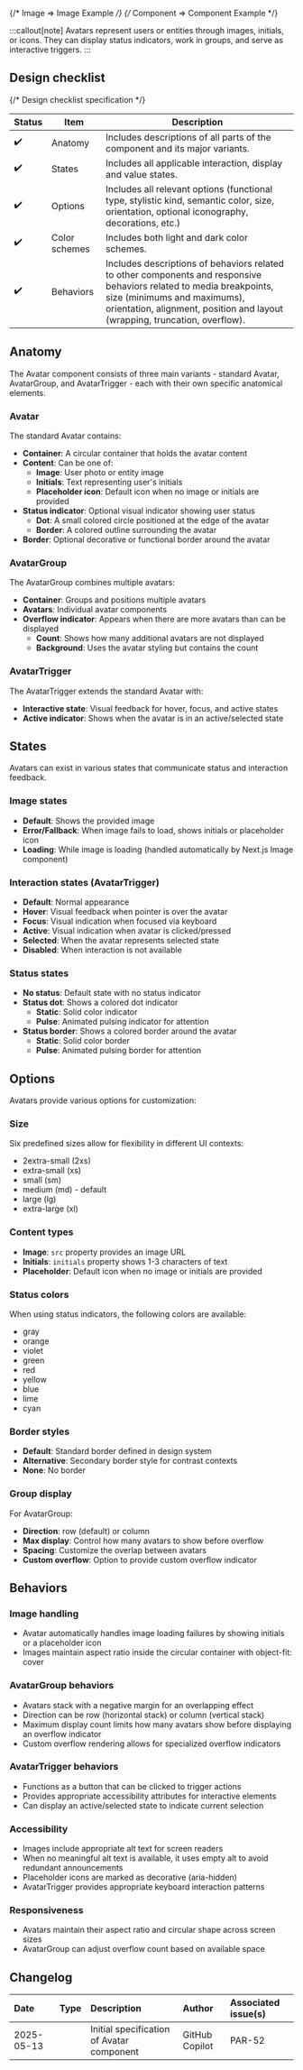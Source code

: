 
<TableOfContents />

{/* Image => Image Example */}
{/* Component => Component Example */}

:::callout[note]
Avatars represent users or entities through images, initials, or icons. They can display status indicators, work in groups, and serve as interactive triggers.
:::

## Design checklist <span id="design-checklist"></span>

{/* Design checklist specification */}

| Status | Item          | Description                                                                                                                                                                                                                       |
| ------ | ------------- | --------------------------------------------------------------------------------------------------------------------------------------------------------------------------------------------------------------------------------- |
| ✔️     | Anatomy       | Includes descriptions of all parts of the component and its major variants.                                                                                                                                                       |
| ✔️     | States        | Includes all applicable interaction, display and value states.                                                                                                                                                                    |
| ✔️     | Options       | Includes all relevant options (functional type, stylistic kind, semantic color, size, orientation, optional iconography, decorations, etc.)                                                                                       |
| ✔️     | Color schemes | Includes both light and dark color schemes.                                                                                                                                                                                       |
| ✔️     | Behaviors     | Includes descriptions of behaviors related to other components and responsive behaviors related to media breakpoints, size (minimums and maximums), orientation, alignment, position and layout (wrapping, truncation, overflow). |

## Anatomy <span id="anatomy"></span>

The Avatar component consists of three main variants - standard Avatar, AvatarGroup, and AvatarTrigger - each with their own specific anatomical elements.

### Avatar

The standard Avatar contains:

- **Container**: A circular container that holds the avatar content
- **Content**: Can be one of:
  - **Image**: User photo or entity image
  - **Initials**: Text representing user's initials
  - **Placeholder icon**: Default icon when no image or initials are provided
- **Status indicator**: Optional visual indicator showing user status
  - **Dot**: A small colored circle positioned at the edge of the avatar
  - **Border**: A colored outline surrounding the avatar
- **Border**: Optional decorative or functional border around the avatar

<Component>
  <Demo.ImageAvatar />
  <Demo.InitialsAvatar />
  <Demo.StatusDotsAvatar />
  <Demo.StatusBorderAvatar />
</Component>

### AvatarGroup

The AvatarGroup combines multiple avatars:

- **Container**: Groups and positions multiple avatars
- **Avatars**: Individual avatar components
- **Overflow indicator**: Appears when there are more avatars than can be displayed
  - **Count**: Shows how many additional avatars are not displayed
  - **Background**: Uses the avatar styling but contains the count

<Component>
  <Demo.AvatarGroup />
</Component>

### AvatarTrigger

The AvatarTrigger extends the standard Avatar with:

- **Interactive state**: Visual feedback for hover, focus, and active states
- **Active indicator**: Shows when the avatar is in an active/selected state

<Component>
  <Demo.AvatarTrigger />
</Component>

## States <span id="states"></span>

Avatars can exist in various states that communicate status and interaction feedback.

### Image states

- **Default**: Shows the provided image
- **Error/Fallback**: When image fails to load, shows initials or placeholder icon
- **Loading**: While image is loading (handled automatically by Next.js Image component)

### Interaction states (AvatarTrigger)

- **Default**: Normal appearance
- **Hover**: Visual feedback when pointer is over the avatar
- **Focus**: Visual indication when focused via keyboard
- **Active**: Visual indication when avatar is clicked/pressed
- **Selected**: When the avatar represents selected state
- **Disabled**: When interaction is not available

<Component>
  <Demo.DisabledAvatar />
</Component>

### Status states

- **No status**: Default state with no status indicator
- **Status dot**: Shows a colored dot indicator
  - **Static**: Solid color indicator
  - **Pulse**: Animated pulsing indicator for attention
- **Status border**: Shows a colored border around the avatar
  - **Static**: Solid color border
  - **Pulse**: Animated pulsing border for attention

<Component>
  <Demo.StatusPulseAvatar />
</Component>

## Options <span id="options"></span>

Avatars provide various options for customization:

### Size

Six predefined sizes allow for flexibility in different UI contexts:

- 2extra-small (2xs)
- extra-small (xs)
- small (sm)
- medium (md) - default
- large (lg)
- extra-large (xl)

<Component>
  <Demo.SizesAvatar />
</Component>

### Content types

- **Image**: `src` property provides an image URL
- **Initials**: `initials` property shows 1-3 characters of text
- **Placeholder**: Default icon when no image or initials are provided

### Status colors

When using status indicators, the following colors are available:

- gray
- orange
- violet
- green
- red
- yellow
- blue
- lime
- cyan

<Component>
  <Demo.StatusDotsAvatar />
</Component>

### Border styles

- **Default**: Standard border defined in design system
- **Alternative**: Secondary border style for contrast contexts
- **None**: No border

<Component>
  <Demo.BorderStylesAvatar />
</Component>

### Group display

For AvatarGroup:

- **Direction**: row (default) or column
- **Max display**: Control how many avatars to show before overflow
- **Spacing**: Customize the overlap between avatars
- **Custom overflow**: Option to provide custom overflow indicator

## Behaviors <span id="behaviors"></span>

### Image handling

- Avatar automatically handles image loading failures by showing initials or a placeholder icon
- Images maintain aspect ratio inside the circular container with object-fit: cover

### AvatarGroup behaviors

- Avatars stack with a negative margin for an overlapping effect
- Direction can be row (horizontal stack) or column (vertical stack)
- Maximum display count limits how many avatars show before displaying an overflow indicator
- Custom overflow rendering allows for specialized overflow indicators

### AvatarTrigger behaviors

- Functions as a button that can be clicked to trigger actions
- Provides appropriate accessibility attributes for interactive elements
- Can display an active/selected state to indicate current selection

### Accessibility

- Images include appropriate alt text for screen readers
- When no meaningful alt text is available, it uses empty alt to avoid redundant announcements
- Placeholder icons are marked as decorative (aria-hidden)
- AvatarTrigger provides appropriate keyboard interaction patterns

### Responsiveness

- Avatars maintain their aspect ratio and circular shape across screen sizes
- AvatarGroup can adjust overflow count based on available space

## Changelog <span id="changelog"></span>

| Date       | Type                                                     | Description                               | Author         | Associated issue(s) |
| :--------- | :------------------------------------------------------- | :---------------------------------------- | :------------- | :------------------ |
| 2025-05-13 | <Badge size='sm' kind='glass' color='cyan' label="new"/> | Initial specification of Avatar component | GitHub Copilot | PAR-52              |
